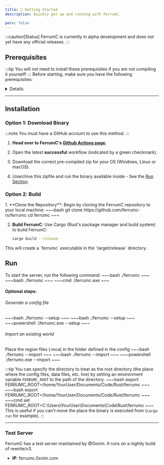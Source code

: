 ```yaml
---
title: 🚀 Getting Started
description: Quickly get up and running with FerrumC.

perv: false
---
```




:::caution[Status]
FerrumC is currently in alpha development and does not yet have any official releases.
:::



## Prerequisites
:::tip
You will not need to install these prerequisites if you are not compiling it yourself!
:::
Before starting, make sure you have the following prerequisites:
<details>
    <summary>Details</summary>
    <Tabs syncKey="os">
        <TabItem label="Linux">
            <Steps>
                1. **Install Rust**

                    Rust can be installed via [`rustup`](https://www.rust-lang.org/tools/install), the Rust toolchain installer. Open a terminal and run:

                    ~~~bash
                    curl --proto '=https' --tlsv1.2 -sSf https://sh.rustup.rs | sh
                    ~~~

                    Follow the on-screen instructions to complete the installation. Once installed, reload your shell:

                    ~~~bash
                    source $HOME/.cargo/env
                    ~~~

                    Verify the installation:

                    ~~~bash
                    rustc --version
                    cargo --version
                    ~~~

                2. **Install Git**

                    On Debian/Ubuntu-based distributions:

                    ~~~bash
                    sudo apt update
                    sudo apt install git
                    ~~~

                    On Fedora-based distributions:

                    ~~~bash
                    sudo dnf install git
                    ~~~

                    Verify the installation:

                    ~~~bash
                    git --version
                    ~~~
            </Steps>
        </TabItem>

        <TabItem label="macOS">
            <Steps>
                1. **Install Rust**

                    Rust can be installed via [`rustup`](https://www.rust-lang.org/tools/install), the Rust toolchain installer. Open a terminal and run:

                    ~~~bash
                    curl --proto '=https' --tlsv1.2 -sSf https://sh.rustup.rs | sh
                    ~~~

                    Follow the on-screen instructions to complete the installation. Once installed, reload your shell:

                    ~~~bash
                    source $HOME/.cargo/env
                    ~~~

                    Verify the installation:

                    ~~~bash
                    rustc --version
                    cargo --version
                    ~~~

                2. **Install Git**

                    If you have Homebrew installed, you can easily install Git:

                    ~~~bash
                    brew install git
                    ~~~

                    Verify the installation:

                    ~~~bash
                    git --version
                    ~~~
            </Steps>
        </TabItem>

        <TabItem label="Windows">
            <Steps>
                1. **Install Rust**

                    1. Download the `rustup-init.exe` installer from [rust-lang.org](https://forge.rust-lang.org/infra/other-installation-methods.html#other-ways-to-install-rustup).
                    2. Run the installer and follow the prompts. Choose the default installation unless you need specific settings.

                    After installation, open a new Command Prompt or PowerShell window and verify Rust installation:

                    ~~~powershell
                    rustc --version
                    cargo --version
                    ~~~

                2. **Install Git**

                    Download and install Git from [git-scm.com](https://git-scm.com/). Follow the installer steps, choosing default options unless you need specific configurations.

                    Verify the Git installation:

                    ~~~powershell
                    git --version
                    ~~~
            </Steps>
        </TabItem>
    </Tabs>
</details>

---

## Installation

### Option 1: Download Binary
:::note
You must have a GitHub account to use this method.
:::
<Steps>
1. **Head over to FerrumC's [Github Actions page](https://github.com/ferrumc-rs/ferrumc/actions?query=branch%3Arewrite%2Fv3).**

2. Open the latest **successful** workflow (indicated by a green checkmark).

3. Download the correct pre-compiled zip for your OS (Windows, Linux or macOS).

4. Unarchive this zipfile and run the binary available inside - See the [Run Section](#run).
</Steps>

### Option 2: Build
<Steps>
1. **Clone the Repository**: Begin by cloning the FerrumC repository to your local machine:
    ~~~bash
    git clone https://github.com/ferrumc-rs/ferrumc
    cd ferrumc
   ~~~

2. **Build FerrumC**: Use Cargo (Rust's package manager and build system) to build FerrumC:
    ~~~bash
    cargo build --release
   ~~~
</Steps>
This will create a `ferrumc` executable in the `target/release` directory.

## Run
To start the server, run the following command:
<HeadlessTabs syncKey="os">
    <TabItem label="Linux">
        ~~~bash
        ./ferrumc
        ~~~
    </TabItem>
    <TabItem label="macOS">
        ~~~bash
        ./ferrumc
        ~~~
    </TabItem>
    <TabItem label="Windows">
        ~~~cmd
        .\ferrumc.exe
        ~~~
    </TabItem>
</HeadlessTabs>

#### Optional steps:
###### Generate a config file
<HeadlessTabs syncKey="os">
    <TabItem label="Linux">
        ~~~bash
        ./ferrumc --setup
        ~~~
    </TabItem>
    <TabItem label="macOS">
        ~~~bash
        ./ferrumc --setup
        ~~~
    </TabItem>
    <TabItem label="Windows">
        ~~~powershell
        .\ferrumc.exe --setup
        ~~~
    </TabItem>
</HeadlessTabs>

###### Import an existing world

Place the region files (.mca) in the folder defined in the config
<HeadlessTabs syncKey="os">
    <TabItem label="Linux">
        ~~~bash
        ./ferrumc --import
        ~~~
    </TabItem>
    <TabItem label="macOS">
        ~~~bash
        ./ferrumc --import
        ~~~
    </TabItem>
    <TabItem label="Windows">
        ~~~powershell
        .\ferrumc.exe --import
        ~~~
    </TabItem>
</HeadlessTabs>

:::tip
    You can specify the directory to treat as the root directory (the place where the config files, data files, etc. live) by setting an environment variable `FERRUMC_ROOT` to the path of the directory.
    <Tabs syncKey="os">
        <TabItem label="Linux">
            ~~~bash
            export FERRUMC_ROOT=/home/YourUser/Documents/Code/Rust/ferrumc
            ~~~
        </TabItem>
        <TabItem label="macOS">
            ~~~bash
            export FERRUMC_ROOT=/home/YourUser/Documents/Code/Rust/ferrumc
            ~~~
        </TabItem>
        <TabItem label="Windows">
            ~~~cmd
            set FERRUMC_ROOT=C:\Users\YourUser\Documents\Code\Rust\ferrumc
            ~~~
        </TabItem>
    </Tabs>
    This is useful if you can't move the place the binary is executed from (`cargo run` for example).
:::

---

### Test Server

FerrumC has a test server maintained by @0xnim. It runs on a nightly build of rewrite/v3.

- **IP**: ferrumc.0xnim.com
